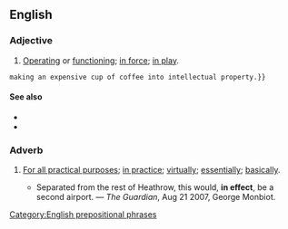 ==English==
===Adjective===
{{en-adj|-}}
# [[operate|Operating]] or [[function]]ing; [[in force]]; [[in play]].
#: {{ux|en|Until the new guidelines come out, the old rules are still '''in effect'''.}}
 making an expensive cup of coffee into intellectual property.}}

====See also====
* {{l|en|into effect}}
* {{l|en|take effect}}

===Adverb===
{{en-adv|-}}

# [[for all practical purposes|For all practical purposes]]; [[in practice]]; [[virtually]]; [[essentially]]; [[basically]].
#: {{syn|en|effectively}}
#* Separated from the rest of Heathrow, this would, '''in effect''', be a second airport. — ''The Guardian'', Aug 21 2007, George Monbiot.

[[Category:English prepositional phrases]]